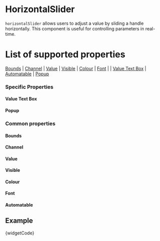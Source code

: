 
# HorizontalSlider

`horizontalSlider` allows users to adjust a value by sliding a handle horizontally. This component is useful for controlling parameters in real-time.

# List of supported properties
[Bounds](#bounds) | [Channel](#channel) | [Value](#value) | [Visible](#visible) | [Colour](#colour) | [Font](#font) |
| [Value Text Box](#value-text-box) | [Automatable](#automatable) | [Popup](#popup)

### Specific Properties

<a id="value-text-box" class="anchor-target"></a>
#### Value Text Box
<ValueTextBox />

<a id="popup" class="anchor-target"></a>
#### Popup
<Popup />

### Common properties
<a id="bounds" class="anchor-target"></a>
#### Bounds
<Bounds />

<a id="channel" class="anchor-target"></a>
#### Channel
<Channel />

<a id="value" class="anchor-target"></a>
#### Value
<Value />

<a id="visible" class="anchor-target"></a>
#### Visible
<Visible />

<a id="colour" class="anchor-target"></a>
#### Colour
<Colour />

<a id="font" class="anchor-target"></a>
#### Font
<Font/>

<a id="automatable" class="anchor-target"></a>
#### Automatable
<Automatable />


## Example

<CodeBlock language="csharp">{widgetCode}</CodeBlock>